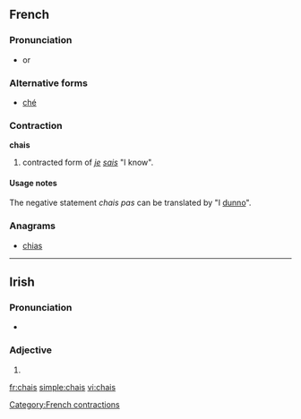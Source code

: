 ==French==

===Pronunciation===
* {{IPA|/ʃːe/|lang=fr}} or {{IPA|/ʃe/|lang=fr}}

===Alternative forms===
* [[ché]]

===Contraction===
'''chais'''

# {{informal}} contracted form of ''[[je]] [[sais]]'' "I know".

====Usage notes====
The negative statement ''chais pas'' can be translated by "I [[dunno]]".

===Anagrams===
* [[chias#French|chias]]

[[Category:French contractions]]

----

==Irish==

===Pronunciation===
* {{IPA|lang=ga|[xaʃ]}}

===Adjective===
{{infl|ga|adjective form}}

# {{mutation of|cais}}

[[fr:chais]]
[[simple:chais]]
[[vi:chais]]